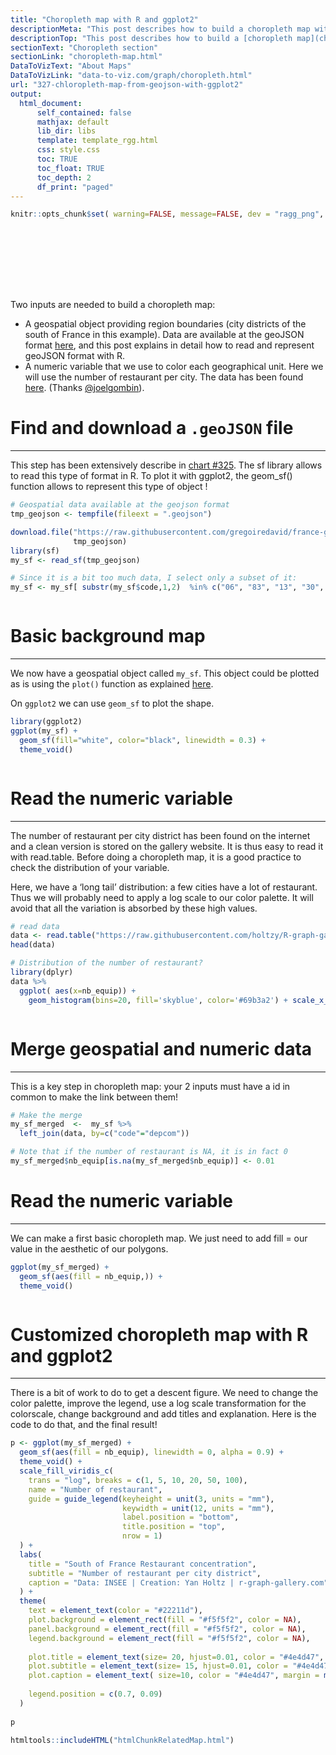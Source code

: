 ```yaml
---
title: "Choropleth map with R and ggplot2"
descriptionMeta: "This post describes how to build a choropleth map with R and the ggplot2 package. It shows how to load geospatial data in R, merge region features and build the map. Reproducible code is provided."
descriptionTop: "This post describes how to build a [choropleth map](choropleth-map.html) with `R` and the `ggplot2` package. It shows how to load geospatial data in R, merge region features and build the map. Reproducible code is provided."
sectionText: "Choropleth section"
sectionLink: "choropleth-map.html"
DataToVizText: "About Maps"
DataToVizLink: "data-to-viz.com/graph/choropleth.html"
url: "327-chloropleth-map-from-geojson-with-ggplot2"
output:
  html_document:
      self_contained: false
      mathjax: default
      lib_dir: libs
      template: template_rgg.html
      css: style.css
      toc: TRUE
      toc_float: TRUE
      toc_depth: 2
      df_print: "paged"
---
```



```r
knitr::opts_chunk$set( warning=FALSE, message=FALSE, dev = "ragg_png", dpi = 300)
```

<div class="container" style="padding-top: 100px">






Two inputs are needed to build a choropleth map:

- A geospatial object providing region boundaries (city districts of the south of France in this example). Data are available at the geoJSON format [here](https://github.com/gregoiredavid/france-geojson), and this post explains in detail how to read and represent geoJSON format with R.
- A numeric variable that we use to color each geographical unit. Here we will use the number of restaurant per city. The data has been found [here](https://www.insee.fr/fr/accueil). (Thanks [@joelgombin](https://twitter.com/joelgombin)).









# Find and download a `.geoJSON` file
***


This step has been extensively describe in [chart #325](325-background-map-from-geojson-format-in-r/). The sf library allows to read this type of format in R. To plot it with ggplot2, the geom_sf() function allows to represent this type of object !

```r
# Geospatial data available at the geojson format
tmp_geojson <- tempfile(fileext = ".geojson")

download.file("https://raw.githubusercontent.com/gregoiredavid/france-geojson/master/communes.geojson", 
              tmp_geojson)
library(sf)
my_sf <- read_sf(tmp_geojson)

# Since it is a bit too much data, I select only a subset of it:
my_sf <- my_sf[ substr(my_sf$code,1,2)  %in% c("06", "83", "13", "30", "34", "11", "66") , ]
```


```r
```











# Basic background map
***

<div class = "row">

<div class = "col-md-6  col-sm-12 align-self-center">

We now have a geospatial object called `my_sf`. This object could be plotted as is using the `plot()` function as explained [here](choropleth-map-in-r.html).

On `ggplot2` we can use `geom_sf` to plot the shape.

</div>


<div class = "col-md-6  col-sm-12">

```r
library(ggplot2)
ggplot(my_sf) +
  geom_sf(fill="white", color="black", linewidth = 0.3) +
  theme_void() 
```

</div>
</div>

```r
```













# Read the numeric variable
***

<div class = "row">

<div class = "col-md-6  col-sm-12 align-self-center">

The number of restaurant per city district has been found on the internet and a clean version is stored on the gallery website. It is thus easy to read it with read.table. Before doing a choropleth map, it is a good practice to check the distribution of your variable.

Here, we have a ‘long tail’ distribution: a few cities have a lot of restaurant. Thus we will probably need to apply a log scale to our color palette. It will avoid that all the variation is absorbed by these high values.

</div>


<div class = "col-md-6  col-sm-12">

```r
# read data
data <- read.table("https://raw.githubusercontent.com/holtzy/R-graph-gallery/master/DATA/data_on_french_states.csv", header=T, sep=";")
head(data)

# Distribution of the number of restaurant?
library(dplyr)
data %>%
  ggplot( aes(x=nb_equip)) +
    geom_histogram(bins=20, fill='skyblue', color='#69b3a2') + scale_x_log10()
```

</div>
</div>

```r
```













# Merge geospatial and numeric data
***

This is a key step in choropleth map: your 2 inputs must have a id in common to make the link between them!


```r
# Make the merge
my_sf_merged  <-  my_sf %>%
  left_join(data, by=c("code"="depcom"))

# Note that if the number of restaurant is NA, it is in fact 0
my_sf_merged$nb_equip[is.na(my_sf_merged$nb_equip)] <- 0.01

```











# Read the numeric variable
***

<div class = "row">

<div class = "col-md-6  col-sm-12 align-self-center">

We can make a first basic choropleth map. We just need to add fill = our value in the aesthetic of our polygons.

</div>


<div class = "col-md-6  col-sm-12">

```r
ggplot(my_sf_merged) +
  geom_sf(aes(fill = nb_equip,)) +
  theme_void() 
```

</div>
</div>

```r
```











# Customized choropleth map with R and ggplot2
***

There is a bit of work to do to get a descent figure. We need to change the color palette, improve the legend, use a log scale transformation for the colorscale, change background and add titles and explanation. Here is the code to do that, and the final result!


```r
p <- ggplot(my_sf_merged) +
  geom_sf(aes(fill = nb_equip), linewidth = 0, alpha = 0.9) +
  theme_void() +
  scale_fill_viridis_c(
    trans = "log", breaks = c(1, 5, 10, 20, 50, 100),
    name = "Number of restaurant",
    guide = guide_legend(keyheight = unit(3, units = "mm"), 
                         keywidth = unit(12, units = "mm"), 
                         label.position = "bottom", 
                         title.position = "top", 
                         nrow = 1)
  ) +
  labs(
    title = "South of France Restaurant concentration",
    subtitle = "Number of restaurant per city district",
    caption = "Data: INSEE | Creation: Yan Holtz | r-graph-gallery.com"
  ) +
  theme(
    text = element_text(color = "#22211d"),
    plot.background = element_rect(fill = "#f5f5f2", color = NA),
    panel.background = element_rect(fill = "#f5f5f2", color = NA),
    legend.background = element_rect(fill = "#f5f5f2", color = NA),
    
    plot.title = element_text(size= 20, hjust=0.01, color = "#4e4d47", margin = margin(b = -0.1, t = 0.4, l = 2, unit = "cm")),
    plot.subtitle = element_text(size= 15, hjust=0.01, color = "#4e4d47", margin = margin(b = -0.1, t = 0.43, l = 2, unit = "cm")),
    plot.caption = element_text( size=10, color = "#4e4d47", margin = margin(b = 0.3, r=-99, t=0.3, unit = "cm") ),
    
    legend.position = c(0.7, 0.09)
  )
             
p
```















<!-- Close container -->
</div>




```r
htmltools::includeHTML("htmlChunkRelatedMap.html")
```
